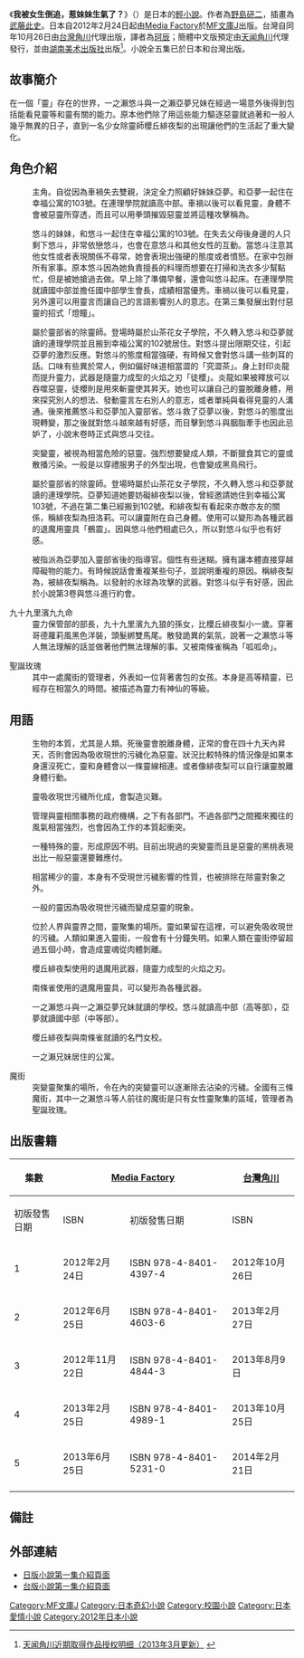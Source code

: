 {{multiple issues|
{{Notability Unreferenced|time=2019-05-06T03:13:02+00:00}}
{{disputed|time=2019-05-06T03:13:02+00:00}}
{{expert|subject=輕小說|time=2019-05-06T03:13:02+00:00}}
{{update|time=2019-05-06T03:13:02+00:00}}
}}
{{Infobox animanga/Headerofja
|標題= 我被女生倒追，惹妹妹生氣了？
|圖像=
|尺寸=
|說明=
|日文名稱= 俺が彼女に迫られて、妹が怒ってる？
|英文名稱=
|假名= おれがかのじょにせまられて、<br/>いもうとがおこってる？
|羅馬字= Ore ga Kanojo ni Semararete, Imōto ga Okotteru?
|類型= 奇幻、戀愛
{{Infobox animanga/name
|作品原名= 
|官方譯名= 
|正式譯名= 
|常用譯名= 
}}
}}
{{Infobox animanga/Novel
|輕小說= 是
|標題=
|作者= [[野島研二|野島研二]]
|插圖= [[武藤此史|武藤此史]]
|出版社= {{flagicon|Japan}} [[Media_Factory|Media Factory]]<br />{{flagicon|Taiwan}} [[台灣角川|台灣角川]]<br/>{{flagicon|PRC}} 如下
* 出版：[[湖南美术出版社|湖南美术]]
* 發行：[[天闻角川|天闻角川]]
|其他出版社=
|連載雜誌= 
|label= {{flagicon|Japan}} [[MF文庫J|MF文庫J]]<br/>{{flagicon|Taiwan}} Kadokawa Fantastic Novels<br/>{{flagicon|PRC}} 天闻角川轻小说
|發售日=
|開始= 2012年2月24日 
|結束= 2013年6月25日
|冊數= {{flagicon|Japan}} 全5冊<br/>{{flagicon|Taiwan}} 全5冊
|話數= 
|其他=
}}
{{Infobox animanga/Footerofja}}

《'''我被女生倒追，惹妹妹生氣了？'''》（{{lang-ja|俺が彼女に迫られて、妹が怒ってる？}}）是日本的[[輕小說|輕小說]]。作者為[[野島研二|野島研二]]，插畫為[[武藤此史|武藤此史]]。日本自2012年2月24日起由[[Media_Factory|Media Factory]]於[[MF文庫J|MF文庫J]]出版。台灣自同年10月26日由[[台灣角川|台灣角川]]代理出版，譯者為[[珂辰|珂辰]]；簡體中文版預定由[[天闻角川|天闻角川]]代理發行，並由[[湖南美术出版社|湖南美术出版社]]出版<ref>[http://bbs.gztwkadokawa.com/thread-11059-1-1.html 天闻角川近期取得作品授权明细（2013年3月更新）] {{webarchive|url=https://web.archive.org/web/20130918035513/http://bbs.gztwkadokawa.com/thread-11059-1-1.html |date=2013-09-18 }} {{zh-cn icon}}</ref>。小說全五集已於日本和台灣出版。

== 故事簡介 ==
在一個「靈」存在的世界，一之瀨悠斗與一之瀨亞夢兄妹在經過一場意外後得到包括能看見靈等和靈有關的能力。原本他們除了用這些能力驅逐惡靈就過著和一般人幾乎無異的日子，直到一名少女除靈師櫻丘緋夜梨的出現讓他們的生活起了重大變化。

== 角色介紹 ==

; {{Nihongo|一之瀨悠斗|一ノ瀬 悠斗（いちのせ ゆうと）}} 
: 主角。自從因為車禍失去雙親，決定全力照顧好妹妹亞夢。和亞夢一起住在幸福公寓的103號。在連理學院就讀高中部。車禍以後可以看見靈，身體不會被惡靈所穿透，而且可以用拳頭摧毀惡靈並將這種攻擊稱為{{nihongo|「爆風拳」|爆風パンチ}}。

; {{Nihongo|一之瀨亞夢|一ノ瀬 亜夢（いちのせ あむ）}}
: 悠斗的妹妹，和悠斗一起住在幸福公寓的103號。在失去父母後身邊的人只剩下悠斗，非常依戀悠斗，也會在意悠斗和其他女性的互動。當悠斗注意其他女性或者表現關係不尋常，她會表現出強硬的態度或者憤怒。在家中包辦所有家事。原本悠斗因為她負責擅長的料理而想要在打掃和洗衣多少幫點忙，但是被她搶過去做。早上除了準備早餐，還會叫悠斗起床。在連理學院就讀國中部並擔任國中部學生會長，成績相當優秀。車禍以後可以看見靈，另外還可以用靈言而讓自己的言語影響別人的意志。在第三集發展出對付惡靈的招式「燈瞳」。

; {{Nihongo|櫻丘緋夜梨|桜ヶ丘 ひより（さくらがおか ひより）}}
: 屬於靈部省的除靈師。登場時屬於山茶花女子學院，不久轉入悠斗和亞夢就讀的連理學院並且搬到幸福公寓的102號居住。對悠斗提出限期交往，引起亞夢的激烈反應。對悠斗的態度相當強硬，有時候又會對悠斗講一些刺耳的話。口味有些異於常人，例如偏好味道相當澀的「究澀茶」。身上封印炎龍而提升靈力，武器是隨靈力成型的火焰之刃「徒櫻」。炎龍如果被釋放可以吞噬惡靈，徒櫻則是用來斬靈使其昇天。她也可以讓自己的靈脫離身體，用來探究別人的想法、發動靈言左右別人的意志，或者單純與看得見靈的人溝通。後來推薦悠斗和亞夢加入靈部省。悠斗救了亞夢以後，對悠斗的態度出現轉變，那之後就對悠斗越來越有好感，而目擊到悠斗與胭脂牽手也因此忌妒了，小說末卷時正式與悠斗交往。

; {{Nihongo|黑桃|スペード}}
: 突變靈，被視為相當危險的惡靈。強烈想要變成人類，不斷獵食其它的靈或散播污染。一般是以穿禮服男子的外型出現，也會變成黑鳥飛行。

; {{Nihongo|南條雀|南條 すずめ（なんじょう すずめ）}}
: 屬於靈部省的除靈師。登場時屬於山茶花女子學院，不久轉入悠斗和亞夢就讀的連理學院。亞夢知道她要妨礙緋夜梨以後，曾經邀請她住到幸福公寓103號，不過在第二集已經搬到102號。和緋夜梨有看起來亦敵亦友的關係，稱緋夜梨為扭洛莉。可以讓靈附在自己身體。使用可以變形為各種武器的退魔用靈具「鵺震」。因與悠斗他們相處已久，所以對悠斗似乎也有好感。

; {{Nihongo|胭脂|ルージュ}}
: 被指派為亞夢加入靈部省後的指導官。個性有些迷糊。擁有讓本體直接穿越障礙物的能力。有時候說話會重複某些句子，並說明重複的原因。稱緋夜梨為{{nihongo|「炎災」|トリプル}}，被緋夜梨稱為{{nihongo|「水乙女」|サイレン}}。以發射的水球為攻擊的武器。對悠斗似乎有好感，因此於小說第3卷與悠斗進行約會。

; 九十九里濱九九命
: 靈力保管部的部長，九十九里濱九九狼的孫女，比櫻丘緋夜梨小一歲。穿著哥德蘿莉風黑色洋裝，頭髮綁雙馬尾。散發詭異的氣氛，說著一之瀨悠斗等人無法理解的話並做著他們無法理解的事。又被南條雀稱為「呱呱命」。

; 聖誕玫瑰
: 其中一處魔街的管理者，外表如一位背著書包的女孩。本身是高等精靈，已經存在相當久的時間。被描述為靈力有神仙的等級。

== 用語 ==

; {{Nihongo|靈|霊（れい）}}
: 生物的本質，尤其是人類。死後靈會脫離身體，正常的會在四十九天內昇天，否則會因為吸收現世的污穢化為惡靈。狀況比較特殊的情況像是如果本身還沒死亡，靈和身體會以一條靈線相連。或者像緋夜梨可以自行讓靈脫離身體行動。

; {{Nihongo|惡靈|悪霊（あくりょう）}}
: 靈吸收現世污穢所化成，會製造災難。

; {{Nihongo|靈部省|霊部省（れいぶしょう）}}
: 管理與靈相關事務的政府機構，之下有各部門。不過各部門之間獨來獨往的風氣相當強烈，也會因為工作的本質起衝突。

; {{Nihongo|突變靈|突然変異霊（ミューテスト）}}
: 一種特殊的靈，形成原因不明。目前出現過的突變靈而且是惡靈的黑桃表現出比一般惡靈還要難應付。

; {{Nihongo|高等精靈|上位精霊（ヴァルゴ）}}
: 相當稀少的靈，本身有不受現世污穢影響的性質，也被排除在除靈對象之外。

; {{Nihongo|墮正|堕生（だせい）}}
: 一般的靈因為吸收現世污穢而變成惡靈的現象。

; {{Nihongo|靈街|霊街（れいがい）}}
: 位於人界與靈界之間，靈聚集的場所。靈如果留在這裡，可以避免吸收現世的污穢。人類如果進入靈街，一般會有十分鐘失明。如果人類在靈街停留超過五個小時，會造成靈魂從肉體剝離。

; {{Nihongo|徒櫻|徒桜（あだざくら）}}
: 櫻丘緋夜梨使用的退魔用武器，隨靈力成型的火焰之刃。

; {{Nihongo|鵺震|鵺震（ぬえなり）}}
: 南條雀使用的退魔用靈具，可以變形為各種武器。

; {{Nihongo|連理學院|連理学院（れんりがくいん）}}
: 一之瀨悠斗與一之瀨亞夢兄妹就讀的學校。悠斗就讀高中部（高等部），亞夢就讀國中部（中等部）。

; {{Nihongo|山茶花女子學院|カメリア女学院（カメリアじょがくいん）}}
: 櫻丘緋夜梨與南條雀就讀的名門女校。

; {{Nihongo|幸福公寓|ハピネスハイツ}}
: 一之瀨兄妹居住的公寓。

; 魔街
: 突變靈聚集的場所，令在內的突變靈可以逐漸除去沾染的污穢。全國有三條魔街，其中一之瀨悠斗等人前往的魔街是只有女性靈聚集的區域，管理者為聖誕玫瑰。
==出版書籍==
{| class=wikitable style="font-size:small;"
!rowspan="2"|集數
!colspan="2"|{{flagicon|Japan}} [[Media_Factory|Media Factory]]
!colspan="2"|{{flagicon|Taiwan}} [[台灣角川|台灣角川]]
!rowspan="2"|封面角色
|-
!初版發售日期!!ISBN!!初版發售日期!!ISBN
|-
! 1
| 2012年2月24日
| ISBN 978-4-8401-4397-4
| 2012年10月26日
| ISBN 978-9-8628-7966-5
| 櫻丘緋夜梨
|-
! 2
| 2012年6月25日
| ISBN 978-4-8401-4603-6
| 2013年2月27日
| ISBN 978-9-8632-5151-4 
| 一之瀨亞夢
|-
! 3
| 2012年11月22日
| ISBN 978-4-8401-4844-3
| 2013年8月9日
| ISBN 978-9-8632-5414-0
| 胭脂
|-
! 4
| 2013年2月25日
| ISBN 978-4-8401-4989-1
| 2013年10月25日
| ISBN 978-9-8632-5642-7
| 南條雀  
|-
! 5
| 2013年6月25日
| ISBN 978-4-8401-5231-0
| 2014年2月21日
| ISBN 978-9-8632-5792-9
| 櫻丘緋夜梨、一之瀨亞夢
|-
|}

==備註==
{{Reflist}}

== 外部連結 ==
* [http://www.mediafactory.co.jp/bunkoj/book_detail/827 日版小說第一集介紹頁面] {{Wayback|url=http://www.mediafactory.co.jp/bunkoj/book_detail/827 |date=20171115164635 }} {{ja icon}}
* [https://www.kadokawa.com.tw/p1-products_detail.php?id=d268WGt9RHDrovdRhRH_nMuuYy5HfVT82buSVo2ePl-n 台版小說第一集介紹頁面] {{Wayback|url=https://www.kadokawa.com.tw/p1-products_detail.php?id=d268WGt9RHDrovdRhRH_nMuuYy5HfVT82buSVo2ePl-n |date=20160304094438 }} {{zh-tw icon}}

{{DEFAULTSORT:Ore ga Kanojo ni Semararete, Imouto ga Okotteru?}}
[[Category:MF文庫J|Category:MF文庫J]]
[[Category:日本奇幻小說|Category:日本奇幻小說]]
[[Category:校園小說|Category:校園小說]]
[[Category:日本愛情小說|Category:日本愛情小說]]
[[Category:2012年日本小說|Category:2012年日本小說]]